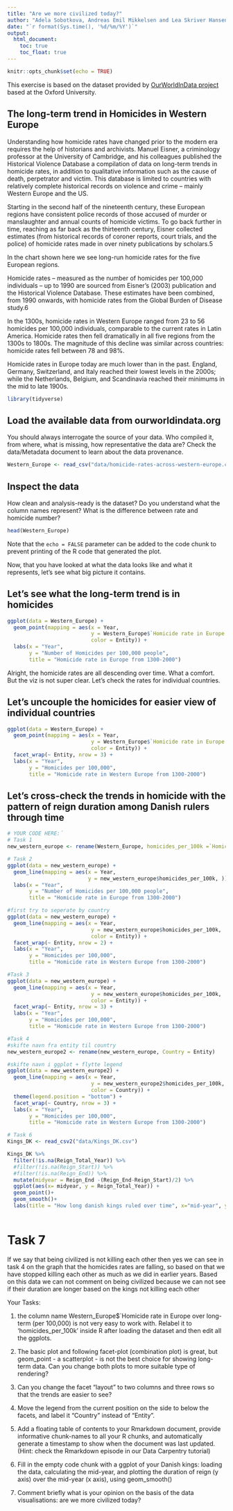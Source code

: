```yaml
---
title: "Are we more civilized today?"
author: "Adela Sobotkova, Andreas Emil Mikkelsen and Lea Skriver Hansen"
date: "`r format(Sys.time(), '%d/%m/%Y')`"
output:
  html_document:
    toc: true
    toc_float: true
---
```


```r
knitr::opts_chunk$set(echo = TRUE)
```
This exercise is based on the dataset provided by [OurWorldInData project](https://ourworldindata.org/homicides) based at the Oxford University.

## The long-term trend in Homicides in Western Europe

Understanding how homicide rates have changed prior to the modern era requires the help of historians and archivists. Manuel Eisner, a criminology professor at the University of Cambridge, and his colleagues published the Historical Violence Database \href{https://cjrc.osu.edu/research/interdisciplinary/hvd}: a compilation of data on long-term trends in homicide rates, in addition to qualitative information such as the cause of death, perpetrator and victim. This database is limited to countries with relatively complete historical records on violence and crime – mainly Western Europe and the US.

Starting in the second half of the nineteenth century, these European regions have consistent police records of those accused of murder or manslaughter and annual counts of homicide victims. To go back further in time, reaching as far back as the thirteenth century, Eisner collected estimates (from historical records of coroner reports, court trials, and the police) of homicide rates made in over ninety publications by scholars.5

In the chart shown here we see long-run homicide rates for the five European regions.

Homicide rates – measured as the number of homicides per 100,000 individuals – up to 1990 are sourced from Eisner’s (2003) publication and the Historical Violence Database. These estimates have been combined, from 1990 onwards, with homicide rates from the Global Burden of Disease study.6

In the 1300s, homicide rates in Western Europe ranged from 23 to 56 homicides per 100,000 individuals, comparable to the current rates in Latin America. Homicide rates then fell dramatically in all five regions from the 1300s to 1800s. The magnitude of this decline was similar across countries: homicide rates fell between 78 and 98%.

Homicide rates in Europe today are much lower than in the past. England, Germany, Switzerland, and Italy reached their lowest levels in the 2000s; while the Netherlands, Belgium, and Scandinavia reached their minimums in the mid to late 1900s.

```r
library(tidyverse)
```

## Load the available data from ourworldindata.org

You should always interrogate the source of your data. Who compiled it, from where, what is missing, how representative the data are? Check the data/Metadata document to learn about the data provenance.

```r
Western_Europe <- read_csv("data/homicide-rates-across-western-europe.csv")
```

## Inspect the data

How clean and analysis-ready is the dataset? Do you understand what the column names represent? What is the difference between rate and homicide number?

```r
head(Western_Europe)
```

Note that the `echo = FALSE` parameter can be added to the code chunk to prevent printing of the R code that generated the plot.

Now, that you have looked at what the data looks like and what it represents, let's see what big picture it contains.

## Let's see what the long-term trend is in homicides
```r
ggplot(data = Western_Europe) + 
  geom_point(mapping = aes(x = Year, 
                           y = Western_Europe$`Homicide rate in Europe over long-term (per 100,000) (homicides per 100,000 people)`, 
                           color = Entity)) +
  labs(x = "Year",
       y = "Number of Homicides per 100,000 people",
       title = "Homicide rate in Europe from 1300-2000")
```
Alright, the homicide rates are all descending over time. What a comfort. But the viz is not super clear. Let's check the rates for individual countries.

## Let's uncouple the homicides for easier view of individual countries

```r
ggplot(data = Western_Europe) + 
  geom_point(mapping = aes(x = Year, 
                           y = Western_Europe$`Homicide rate in Europe over long-term (per 100,000) (homicides per 100,000 people)`, 
                           color = Entity)) +
  facet_wrap(~ Entity, nrow = 3) +
  labs(x = "Year",
       y = "Homicides per 100,000",
       title = "Homicide rate in Western Europe from 1300-2000")

```

## Let's cross-check the trends in homicide with the pattern of reign duration among Danish rulers through time


```r
# YOUR CODE HERE:´
# Task 1 
new_western_europe <- rename(Western_Europe, homicides_per_100k =`Homicide rate in Europe over long-term (per 100,000) (homicides per 100,000 people)`)

```

```r
# Task 2 
ggplot(data = new_western_europe) + 
  geom_line(mapping = aes(x = Year, 
                          y = new_western_europe$homicides_per_100k, )) +
  labs(x = "Year",
       y = "Number of Homicides per 100,000 people",
       title = "Homicide rate in Europe from 1300-2000")
```

```r
#first try to seperate by country 
ggplot(data = new_western_europe) + 
  geom_line(mapping = aes(x = Year, 
                           y = new_western_europe$homicides_per_100k, 
                           color = Entity)) +
  facet_wrap(~ Entity, nrow = 2) +
  labs(x = "Year",
       y = "Homicides per 100,000",
       title = "Homicide rate in Western Europe from 1300-2000")

```

```r
#Task 3
ggplot(data = new_western_europe) + 
  geom_line(mapping = aes(x = Year, 
                           y = new_western_europe$homicides_per_100k, 
                           color = Entity)) +
  facet_wrap(~ Entity, nrow = 3) +
  labs(x = "Year",
       y = "Homicides per 100,000",
       title = "Homicide rate in Western Europe from 1300-2000")
```

```r
#Task 4
#skifte navn fra entity til country
new_western_europe2 <- rename(new_western_europe, Country = Entity)

#skifte navn i ggplot + flytte legend  
ggplot(data = new_western_europe2) + 
  geom_line(mapping = aes(x = Year, 
                           y = new_western_europe2$homicides_per_100k, 
                           color = Country)) +
  theme(legend.position = "bottom") +
  facet_wrap(~ Country, nrow = 3) +
  labs(x = "Year",
       y = "Homicides per 100,000",
       title = "Homicide rate in Western Europe from 1300-2000")


```

```r
# Task 6
Kings_DK <- read_csv2("data/Kings_DK.csv")

```

```r
Kings_DK %>% 
  filter(!is.na(Reign_Total_Year)) %>% 
  #filter(!is.na(Reign_Start)) %>% 
  #filter(!is.na(Reign_End)) %>% 
  mutate(midyear = Reign_End -(Reign_End-Reign_Start)/2) %>% 
  ggplot(aes(x= midyear, y = Reign_Total_Year)) + 
  geom_point()+
  geom_smooth()+ 
  labs(title = "How long danish kings ruled over time", x="mid-year", y="Duration of reign")
  
```
# Task 7 
If we say that being civilized is not killing each other then yes we can see in task 4 on the graph that the homicides rates are falling, so based on that we have stopped killing each other as much as we did in earlier years. Based on this data we can not comment on being civilized because we can not see if their duration are longer based on the kings not killing each other 



Your Tasks:

1) the column name Western_Europe$`Homicide rate in Europe over long-term (per 100,000) is not very easy to work with. Relabel it to ‘homicides_per_100k’ inside R after loading the dataset and then edit all the ggplots.

2) The basic plot and following facet-plot (combination plot) is great, but geom_point - a scatterplot - is not the best choice for showing long-term data. Can you change both plots to more suitable type of rendering?

3) Can you change the facet “layout” to two columns and three rows so that the trends are easier to see?

4) Move the legend from the current position on the side to below the facets, and label it “Country” instead of “Entity”.

5) Add a floating table of contents to your Rmarkdown document, provide informative chunk-names to all your R chunks, and automatically generate a timestamp to show when the document was last updated. (Hint: check the Rmarkdown episode in our Data Carpentry tutorial)

6) Fill in the empty code chunk with a ggplot of your Danish kings: loading the data, calculating the mid-year, and plotting the duration of reign (y axis) over the mid-year (x axis), using geom_smooth()

7) Comment briefly what is your opinion on the basis of the data visualisations: are we more civilized today?